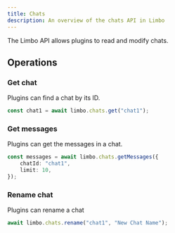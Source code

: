 ```yaml
---
title: Chats
description: An overview of the chats API in Limbo
---
```


The Limbo API allows plugins to read and modify chats.

## Operations

### Get chat

Plugins can find a chat by its ID.

```ts
const chat1 = await limbo.chats.get("chat1");
```

### Get messages

Plugins can get the messages in a chat.

```ts
const messages = await limbo.chats.getMessages({
	chatId: "chat1",
	limit: 10,
});
```

### Rename chat

Plugins can rename a chat

```ts
await limbo.chats.rename("chat1", "New Chat Name");
```

